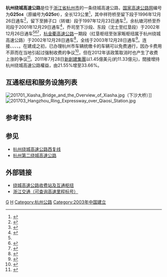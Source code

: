 {{中国高速公路信息框
| 编号 = G2504
| 名称 = 杭州绕城高速公路
| 路線簡稱 = 杭州绕城
| 最近通車日期 = 2003年12月28日
| 规划总里程 = 123
| 起點 = 环线
| 終點 = 环线
| 出口處數 = 28
| 服务区数 = 2
}}

'''杭州绕城高速公路'''是位于[[浙江省|浙江省]][[杭州市|杭州市]]的一条绕城高速公路，[[国家高速公路网|国家高速公路网]]编号为'''G25<small>04</small>'''（原编号为'''G25<small>01</small>'''），全长123公里<ref>{{Cite web|title=杭州绕城高速公路中国最长 今日全线竣工通车|url=http://news.sina.com.cn/c/2003-12-28/17321449191s.shtml|access-date=2021-11-28|work=news.sina.com.cn|archive-date=2021-11-28|archive-url=https://web.archive.org/web/20211128024917/http://news.sina.com.cn/c/2003-12-28/17321449191s.shtml|dead-url=no}}</ref>，其中祥符桥至留下段于1996年12月26日通车<ref name="年鉴1997">{{Cite book|author1=浙江年鉴社|title=浙江年鉴1997|publisher=浙江人民出版社|year=1997|isbn=7-213-01589-3|pages=229|chapter=交通·邮电}}</ref>，留下至狮子口（转塘）段于1997年12月23日通车<ref name="年鉴1998">{{Cite book|author1=浙江年鉴社|title=浙江年鉴1998|publisher=浙江人民出版社|year=1998|isbn=7-213-01648-2|pages=227|chapter=交通·邮电}}</ref>，余杭塘河桥至乔司段于2001年12月29日通车<ref name="年鉴2002">{{Cite book|title=浙江年鉴2002|publisher=浙江年鉴社|year=2002|issn=1671-6388|pages=219|chapter=交通·邮电}}</ref>，乔司至下沙段、东段（沈士至红垦段）于2002年12月26日通车<ref name="年鉴2002"/><ref>{{Cite web|title=内页|url=http://www.zj.xinhuanet.com/special/traffic/build/b122707.htm|access-date=2021-11-28|work=www.zj.xinhuanet.com|archive-date=2021-11-28|archive-url=https://web.archive.org/web/20211128024920/http://www.zj.xinhuanet.com/special/traffic/build/b122707.htm|dead-url=no}}</ref><ref>{{Cite web|title=新华网直播|url=http://www.zj.xinhuanet.com/special/traffic/xinhua.htm|access-date=2021-11-28|work=www.zj.xinhuanet.com|archive-date=2021-11-28|archive-url=https://web.archive.org/web/20211128030512/http://www.zj.xinhuanet.com/special/traffic/xinhua.htm|dead-url=no}}</ref>，[[杭金衢高速公路|杭金衢高速公路]]一期段（红垦枢纽至张家畈枢纽属于杭州绕城高速公路）于2002年12月28日通车<ref name="年鉴2003">{{Cite book|title=浙江年鉴2003|publisher=浙江年鉴社|year=2003|issn=1671-6388|pages=206|chapter=交通·邮电}}</ref>，全线于2003年12月28日通车<ref>{{Cite web|title=网易新闻中心--杭州绕城高速公路中国最长 今日全线竣工通车|url=http://news.163.com/2003w12/12414/2003w12_1072604575986.html|accessdate=2019-09-14|work=news.163.com|archive-url=https://web.archive.org/web/20180917024650/http://news.163.com/2003w12/12414/2003w12_1072604575986.html|archive-date=2018-09-17|dead-url=no}}</ref>。连接{{China Expwy Name|G25}}、{{China Expwy Name|G56}}、{{China Expwy Name|G60}}、{{China Expwy Name|G6021}}、{{China Expwy Name|G92}}。在建成之初，已办理杭州市车辆统缴卡的车辆可以免费通行，因办卡费用不菲而在当地引起过强制收费的争议<ref>{{cite news|url=http://auto.zjol.com.cn/05car/system/2009/05/06/015486606.shtml|title=《焦点访谈》质疑杭州统缴卡 结果尚需等待|work=浙江汽车网|date=2009-05-06|access-date=2019-09-08|archive-url=https://web.archive.org/web/20180513081005/http://auto.zjol.com.cn/05car/system/2009/05/06/015486606.shtml|archive-date=2018年5月13日|dead-url=no}}</ref>，但在2012年该政策取消时也产生了收费上涨的争议<ref>{{cite news|url=http://auto.163.com/12/0207/12/7PLKR4K000084IK0.html|title=统缴卡没了 建议推月票年卡或干脆别收费|work=钱江晚报(杭州)|date=2012-02-07|access-date=2019-09-08|archive-url=https://web.archive.org/web/20181209123610/http://auto.163.com/12/0207/12/7PLKR4K000084IK0.html|archive-date=2018-12-09|dead-url=yes}}</ref>。2011年7月28日[[新創建集團|新創建集團]]以1.45億美元(約11.33億元)，間接增持杭州绕城高速公路權益，由21.55%增至33.66%。

== 互通枢纽和服务设施列表 ==
[[File:201701_Xiasha_Bridge_and_the_Overview_of_Xiasha.jpg|thumb]]（下沙大桥）]]
[[File:201703_Hangzhou_Ring_Expressway_over_Qiaosi_Station.jpg|thumb]]
{{Start expwy exit box|place=1}}
{{Expwy exit item|type=H|name=沈士|state=C|place=[[嘉兴市|嘉兴市]]<br/>[[海宁市|海宁市]]|place rows=3|dist start=0|highway connection={{China Expwy Name|G60}}|comment=与{{China Expwy Name|G60}}共线段起点，外圈方向不与{{China Expwy Name|S2HH|P=Zhejiang}}连通}}
{{Expwy exit item|type=E|name=许村南|state=C|dist start=3|road connection={{中国国道名|104}}<br/>{{中国国道名|525}}<br/>东西大道|comment=与{{中国国道名|104}}共线段起点}}
{{Expwy exit item|type=H|name=绕城东|state=C|dist start=4|highway connection={{China Expwy Name|G92}}<br/>{{China Expwy Name|S16|P=Zhejiang}}|comment=与{{China Expwy Name|G92}}共线段起点}}
{{Expwy exit item|type=EH|name=下沙|place=[[杭州市|杭州市]]<br/>[[钱塘区|钱塘区]]|place rows=3|dist start=13/123|highway connection={{China Expwy Name|G2504|北段}}|road connection=[[江东大桥_(杭州)|江东大桥]]（{{中国国道名|104}}）<br/>[[德胜路|德胜路]]|comment=往G2504北段限内圈入、外圈出，与{{中国国道名|104}}共线段终点|state=C}}
{{Expwy exit item|type=S|name=下沙|state=C}}
{{Expwy exit item|type=E|name=下沙南|state=C|dist start=19|road connection=20号大街|comment=限内圈入、外圈出}}
{{Expwy exit item|type=H|name=红垦|state=C|place=[[杭州市|杭州市]]<br/>[[萧山区|萧山区]]|place rows=3|dist start=24|highway connection={{China Expwy Name|G92}}<br/>{{China Expwy Name|S2HY|P=Zhejiang}}|comment=与{{China Expwy Name|G92}}共线段终点，往S2限内圈入、外圈出}}
{{Expwy exit item|type=HT|name=新街|state=C|dist start=25|highway connection={{China Expwy Name|S4|P=Zhejiang}}|comment=内圈限S4机场方向出、外圈限S4杭州方向入}}
{{Expwy exit item|type=E|name=萧山东|state=C|dist start=30|road connection=[[彩虹快速路|彩虹快速路]]}}
{{Expwy exit item|type=E|name=杨汛桥|alias=柯桥西（杨汛桥）|state=C|place=[[绍兴市|绍兴市]]<br/>[[柯桥区|柯桥区]]|place rows=2|dist start=36|road connection=杭衢高速绍兴连接线}}
{{Expwy exit item|type=H|name=联众|state=U|highway connection={{China Expwy Name|S42|P=Zhejiang}}}}
{{Expwy exit item|type=EH|name=张家畈|alias=所前|state=C|place=[[杭州市|杭州市]]<br/>[[萧山区|萧山区]]|place rows=3|dist start=41|highway connection={{China Expwy Name|G60}}|comment=与{{China Expwy Name|G60}}共线段终点}}
{{Expwy exit item|type=E|name=萧山南|dist start=46|road connection=蜀山路}}
{{Expwy exit item|type=E|name=义桥|dist start=51|road connection=[[时代大道_(杭州市)|时代大道]]}}
{{Expwy exit item|type=E|name=袁浦|dist start=57|place=[[杭州市|杭州市]]<br/>[[西湖区_(杭州市)|西湖区]]|place rows=6|road connection=袁浦路|comment=限内圈出、外圈入}}
{{Expwy exit item|type=S|name=西湖}}
{{Expwy exit item|type=EH|name=杭州南|state=C|dist start=61|highway connection={{China Expwy Name|G25}}<br/>{{China Expwy Name|G6021}}<br/>{{China Expwy Name|S30|P=Zhejiang}}|road connection=[[之浦路|之浦路]]|comment=与{{China Expwy Name|G25}}共线段起点，进入杭州南收费站限内圈出}}
{{Expwy exit item|type=E|name=转塘|state=C|dist start=63|road connection=云河街}}
{{Expwy exit item|type=E|name=龙坞|state=C|dist start=70|road connection={{中国县道名|002|留转路}}|comment=限内圈入、外圈出}}
{{Expwy exit item|type=EH|name=留下|dist start=76|highway connection={{China Expwy Name|G56}}|road connection=[[天目山路|天目山路]]<br/>天目山西路（{{中国省道名|102|P=浙江}}）|state=C|comment=位于西湖区和余杭区交界}}
{{Expwy exit item|type=E|name=五常|state=C|place=[[杭州市|杭州市]]<br/>[[余杭区|余杭区]]|place rows=1|dist start=80|road connection=[[文二西路|文二西路]]|comment=限内圈入、外圈出}}
{{Expwy exit item|type=E|name=三墩|state=C|place=[[杭州市|杭州市]]<br/>[[西湖区_(杭州市)|西湖区]]|place rows=2|dist start=83|road connection=[[留石高架路|留石高架路]]}}
{{Expwy exit item|type=HT|name=紫金港|state=C|dist start=87|highway connection={{China Expwy Name|S14|P=Zhejiang}}|comment=往S14杭州方向须经过收费站}}
{{Expwy exit item|type=E|name=良渚|state=C|place=[[杭州市|杭州市]]<br/>[[余杭区|余杭区]]|place rows=2|dist start=90|road connection=[[莫干山路_(杭州)|莫干山路]]}}
{{Expwy exit item|type=EH|name=南庄兜|state=C|dist start=95|highway connection={{China Expwy Name|G25}}|road connection=[[上塘高架路|上塘高架路]]<br/>通益路<br/>博园路|comment=与{{China Expwy Name|G25}}共线段终点}}
{{Expwy exit item|type=H|name=崇贤|place=[[杭州市|杭州市]]<br/>[[临平区|临平区]]|place rows=1|dist start=99|highway connection={{China Expwy Name|S13|P=Zhejiang}}}}
{{Expwy exit item|type=E|name=半山|place=[[杭州市|杭州市]]<br/>[[拱墅区|拱墅区]]|place rows=1|dist start=103|road connection=[[秋石高架路|秋石高架路]]<br/>临半路}}
{{Expwy exit item|type=EH|name=大井|alias=杭州北|place=[[杭州市|杭州市]]<br/>[[临平区|临平区]]|place rows=3|dist start=110|highway connection={{China Expwy Name|S16|P=Zhejiang}}|road connection=[[留石高架路|留石高架路]]}}
{{Expwy exit item|type=H|dist start=112|name=乔司东|highway connection={{China Expwy Name|S2HH|P=Zhejiang}}|comment=S2杭州方向限内圈方向入、外圈方向出，上海方向限内圈方向出、外圈方向入}}
{{Expwy exit item|type=E|dist start=114|name=乔司东|road connection=乔莫西路（{{中国省道名|101|P=浙江}}）|comment=限内圈出、外圈入}}
{{End expwy exit box|place=1}}

== 参考资料 ==
{{reflist}}

== 参见 ==
*[[杭州绕城高速公路西复线|杭州绕城高速公路西复线]]
*[[杭州第二绕城高速公路|杭州第二绕城高速公路]]

== 外部链接 ==
*[https://web.archive.org/web/20090809060617/http://www.hzcb.gov.cn/root/dzzw/rcgsglsfz.htm 绕城高速公路收费站及互通枢纽]
*[http://gzcx.zjt.gov.cn/ 浙江交通（可查询高速里程标号）] {{Wayback|url=http://gzcx.zjt.gov.cn/ |date=20211118205454 }}

{{浙江省高速公路}}
{{中国国家高速公路网}}
{{杭州主要道路}}

[[Category:浙江省高速公路|G]]
[[Category:中国国家高速公路网城市环线|H]]
[[Category:杭州公路|Category:杭州公路]]
[[Category:2003年中国建立|Category:2003年中国建立]]